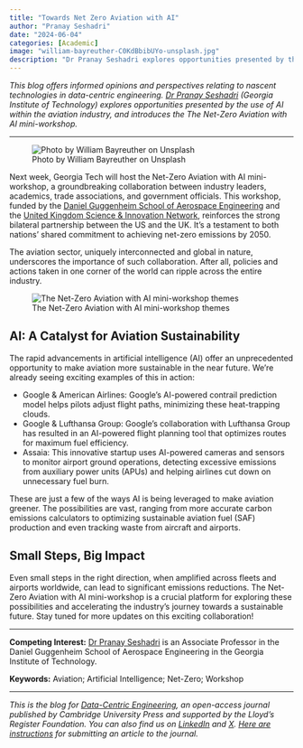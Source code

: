 ```yaml
---
title: "Towards Net Zero Aviation with AI"
author: "Pranay Seshadri"
date: "2024-06-04"
categories: [Academic]
image: "william-bayreuther-C0KdBbibUYo-unsplash.jpg"
description: "Dr Pranay Seshadri explores opportunities presented by the use of AI within the aviation industry."
---
```


_This blog offers informed opinions and perspectives relating to nascent technologies in data-centric engineering. [Dr Pranay Seshadri](https://psesh.github.io/) (Georgia Institute of Technology) explores opportunities presented by the use of AI within the aviation industry, and introduces the The Net-Zero Aviation with AI mini-workshop._

---

![Photo by William Bayreuther on Unsplash](william-bayreuther-C0KdBbibUYo-unsplash.jpg)


Next week, Georgia Tech will host the Net-Zero Aviation with AI mini-workshop, a groundbreaking collaboration between industry leaders, academics, trade associations, and government officials. This workshop, funded by the [Daniel Guggenheim School of Aerospace Engineering](https://www.ae.gatech.edu/) and the [United Kingdom Science & Innovation Network](https://www.gov.uk/world/organisations/uk-science-and-innovation-network), reinforces the strong bilateral partnership between the US and the UK. It’s a testament to both nations’ shared commitment to achieving net-zero emissions by 2050.

The aviation sector, uniquely interconnected and global in nature, underscores the importance of such collaboration. After all, policies and actions taken in one corner of the world can ripple across the entire industry.

![The Net-Zero Aviation with AI mini-workshop themes](workshop_chart.png)


## AI: A Catalyst for Aviation Sustainability

The rapid advancements in artificial intelligence (AI) offer an unprecedented opportunity to make aviation more sustainable in the near future. We’re already seeing exciting examples of this in action:

- Google & American Airlines: Google’s AI-powered contrail prediction model helps pilots adjust flight paths, minimizing these heat-trapping clouds.
- Google & Lufthansa Group: Google’s collaboration with Lufthansa Group has resulted in an AI-powered flight planning tool that optimizes routes for maximum fuel efficiency.
- Assaia: This innovative startup uses AI-powered cameras and sensors to monitor airport ground operations, detecting excessive emissions from auxiliary power units (APUs) and helping airlines cut down on unnecessary fuel burn.

These are just a few of the ways AI is being leveraged to make aviation greener. The possibilities are vast, ranging from more accurate carbon emissions calculators to optimizing sustainable aviation fuel (SAF) production and even tracking waste from aircraft and airports.

## Small Steps, Big Impact

Even small steps in the right direction, when amplified across fleets and airports worldwide, can lead to significant emissions reductions. The Net-Zero Aviation with AI mini-workshop is a crucial platform for exploring these possibilities and accelerating the industry’s journey towards a sustainable future. Stay tuned for more updates on this exciting collaboration!

---

**Competing Interest:**
[Dr Pranay Seshadri](https://psesh.github.io/) is an Associate Professor in the Daniel Guggenheim School of Aerospace Engineering in the Georgia Institute of Technology.

**Keywords:**
Aviation; Artificial Intelligence; Net-Zero; Workshop

---

_This is the blog for [Data-Centric Engineering](https://www.cambridge.org/core/journals/data-centric-engineering), an open-access journal published by Cambridge University Press and supported by the Lloyd's Register Foundation. You can also find us on [LinkedIn](https://www.linkedin.com/company/data-centric-engineering/) and [X](https://x.com/dce_journal?s=21&t=UlVCTdhrJw2BrdGzFkG5AA). [Here are instructions](https://www.cambridge.org/core/journals/data-centric-engineering/information/instructions-for-authors) for submitting an article to the journal._
